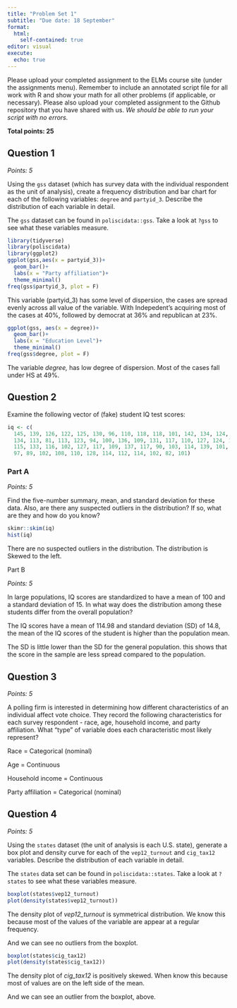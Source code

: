 ```yaml
---
title: "Problem Set 1"
subtitle: "Due date: 18 September"
format: 
  html:
    self-contained: true
editor: visual
execute: 
  echo: true
---
```


Please upload your completed assignment to the ELMs course site (under the assignments menu). Remember to include an annotated script file for all work with R and show your math for all other problems (if applicable, or necessary). Please also upload your completed assignment to the Github repository that you have shared with us. *We should be able to run your script with no errors.*

**Total points: 25**

## Question 1

*Points: 5*

Using the `gss` dataset (which has survey data with the individual respondent as the unit of analysis), create a frequency distribution and bar chart for each of the following variables: `degree` and `partyid_3`. Describe the distribution of each variable in detail.

::: callout-note
The `gss` dataset can be found in `poliscidata::gss`. Take a look at `?gss` to see what these variables measure.
:::

```r
library(tidyverse)
library(poliscidata)
library(ggplot2)
ggplot(gss,aes(x = partyid_3))+
  geom_bar()+
  labs(x = "Party affiliation")+
  theme_minimal()
freq(gss$partyid_3, plot = F)
```

This variable (partyid_3) has some level of dispersion, the cases are spread evenly across all value of the variable. With Indepedent's acquiring most of the cases at 40%, followed by democrat at 36% and republican at 23%.

```r
ggplot(gss, aes(x = degree))+
  geom_bar()+
  labs(x = "Education Level")+
  theme_minimal()
freq(gss$degree, plot = F)
```

The variable *degree,* has low degree of dispersion. Most of the cases fall under HS at 49%.

## Question 2

Examine the following vector of (fake) student IQ test scores:

```r
iq <- c(
  145, 139, 126, 122, 125, 130, 96, 110, 118, 118, 101, 142, 134, 124, 112, 109, 
  134, 113, 81, 113, 123, 94, 100, 136, 109, 131, 117, 110, 127, 124, 106, 124, 
  115, 133, 116, 102, 127, 117, 109, 137, 117, 90, 103, 114, 139, 101, 122, 105, 
  97, 89, 102, 108, 110, 128, 114, 112, 114, 102, 82, 101)

```

### Part A

*Points: 5*

Find the five-number summary, mean, and standard deviation for these data. Also, are there any suspected outliers in the distribution? If so, what are they and how do you know?

```r
skimr::skim(iq)
hist(iq)
```

There are no suspected outliers in the distribution. The distribution is Skewed to the left.

Part B

*Points: 5*

In large populations, IQ scores are standardized to have a mean of 100 and a standard deviation of 15. In what way does the distribution among these students differ from the overall population?

The IQ scores have a mean of 114.98 and standard deviation (SD) of 14.8, the mean of the IQ scores of the student is higher than the population mean.

The SD is little lower than the SD for the general population. this shows that the score in the sample are less spread compared to the population.

## Question 3

*Points: 5*

A polling firm is interested in determining how different characteristics of an individual affect vote choice. They record the following characteristics for each survey respondent - race, age, household income, and party affiliation. What "type" of variable does each characteristic most likely represent?

Race = Categorical (nominal)

Age = Continuous

Household income = Continuous

Party affiliation = Categorical (nominal)

## Question 4

*Points: 5*

Using the `states` dataset (the unit of analysis is each U.S. state), generate a box plot and density curve for each of the `vep12_turnout` and `cig_tax12` variables. Describe the distribution of each variable in detail.

::: callout-note
The `states` data set can be found in `poliscidata::states`. Take a look at `?states` to see what these variables measure.
:::

```r
boxplot(states$vep12_turnout)
plot(density(states$vep12_turnout))

```

The density plot of *vep12_turnout* is symmetrical distribution. We know this because most of the values of the variable are appear at a regular frequency.

And we can see no outliers from the boxplot.

```r
boxplot(states$cig_tax12)
plot(density(states$cig_tax12))
```

The density plot of *cig_tax12* is positively skewed. When know this because most of values are on the left side of the mean.

And we can see an outlier from the boxplot, above.

\

\
